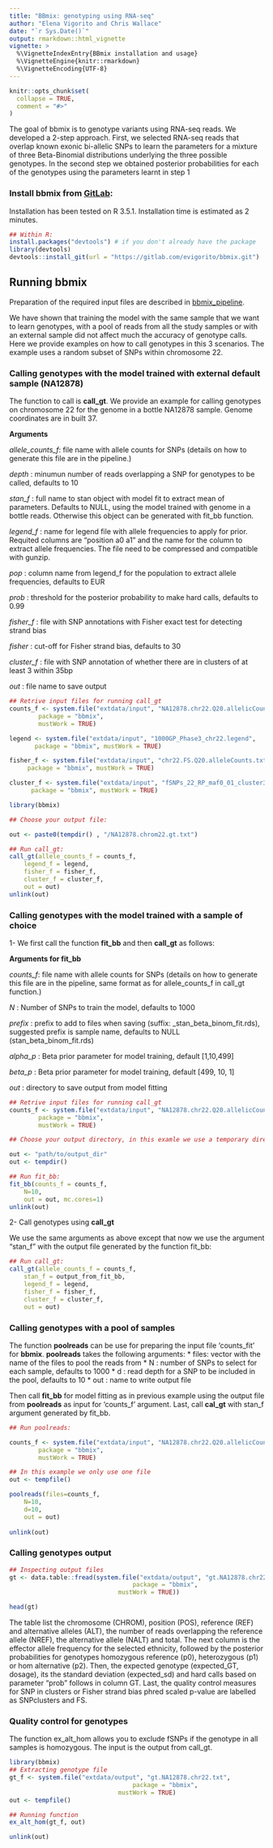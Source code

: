 ```yaml
---
title: "BBmix: genotyping using RNA-seq"
author: "Elena Vigorito and Chris Wallace"
date: "`r Sys.Date()`"
output: rmarkdown::html_vignette
vignette: >
  %\VignetteIndexEntry{BBmix installation and usage}
  %\VignetteEngine{knitr::rmarkdown}
  %\VignetteEncoding{UTF-8}
---
```


```r
knitr::opts_chunk$set(
  collapse = TRUE,
  comment = "#>"
)
```

The goal of bbmix is to genotype variants using RNA-seq reads. We developed a 2-step
approach. First, we selected RNA-seq reads that overlap known exonic bi-allelic SNPs to learn
the parameters for a mixture of three Beta-Binomial distributions underlying the three possible
genotypes. In the second step we obtained posterior probabilities for each of the genotypes using
the parameters learnt in step 1

### Install  bbmix from [GitLab](https://about.gitlab.com/):

Installation has been tested on R 3.5.1. Installation time is estimated as 2 minutes.

``` r
## Within R:
install.packages("devtools") # if you don't already have the package
library(devtools)
devtools::install_git(url = "https://gitlab.com/evigorito/bbmix.git")

```

## Running bbmix

Preparation of the required input files are described in [bbmix_pipeline](https://gitlab.com/evigorito/bbmix_pipeline).

We have shown that training the model with the same sample that we want to learn genotypes, with a pool of reads from all the study samples or with an external sample did not affect much the accuracy of genotype calls. Here we provide examples on how to call genotypes in this 3 scenarios. The example uses a random subset of SNPs within chromosome 22.


### Calling genotypes with the model trained with external default sample (NA12878)

The function to call is **call_gt**. We provide an example for calling genotypes on chromosome 22 for the genome in a bottle NA12878 sample. Genome coordinates are in built 37.


**Arguments**

*allele_counts_f*: file name with allele counts for SNPs (details on how to generate this file are in the pipeline.)

*depth* : minumun number of reads overlapping a SNP for genotypes to be called, defaults to 10

*stan_f* : full name to stan object with model fit to extract mean of parameters. Defaults to NULL, using the model trained with genome in a bottle reads. Otherwise this object can be generated with fit_bb function. 

*legend_f* : name for legend file with allele frequencies to apply for prior. Requited columns are "position a0 a1" and the name for the column to extract allele frequencies. The file need to be compressed and compatible with gunzip.

*pop* : column name from legend_f for the population to extract allele frequencies, defaults to EUR

*prob* : threshold for the posterior probability to make hard calls, defaults to 0.99

*fisher_f* : file with SNP annotations with Fisher exact test for detecting strand bias

*fisher* : cut-off for Fisher strand bias, defaults to 30

*cluster_f* : file with SNP annotation of whether there are in clusters of at least 3 within 35bp

*out* : file name to save output



```r
## Retrive input files for running call_gt
counts_f <- system.file("extdata/input", "NA12878.chr22.Q20.allelicCounts.txt",
		package = "bbmix",
		mustWork = TRUE)

legend <- system.file("extdata/input", "1000GP_Phase3_chr22.legend",
       package = "bbmix", mustWork = TRUE)

fisher_f <- system.file("extdata/input", "chr22.FS.Q20.alleleCounts.txt",
	 package = "bbmix", mustWork = TRUE)

cluster_f <- system.file("extdata/input", "fSNPs_22_RP_maf0_01_cluster3window35.txt",
	  package = "bbmix", mustWork = TRUE)

library(bbmix)

## Choose your output file:

out <- paste0(tempdir() , "/NA12878.chrom22.gt.txt")

## Run call_gt:
call_gt(allele_counts_f = counts_f,
	legend_f = legend,
	fisher_f = fisher_f,
	cluster_f = cluster_f,
	out = out)
unlink(out)
```

### Calling genotypes with the model trained with a sample of choice

1-  We first call the function **fit_bb** and then **call_gt** as follows:

**Arguments for fit_bb**

*counts_f*: file name with allele counts for SNPs (details on how to generate this file are in the pipeline, same format as for allele_counts_f in call_gt function.)

*N* : Number of SNPs to train the model, defaults to 1000

*prefix* : prefix to add to files when saving (suffix: _stan_beta_binom_fit.rds), suggested prefix is sample name, defaults to NULL (stan_beta_binom_fit.rds)

*alpha_p* : Beta prior parameter for model training, default [1,10,499]

*beta_p* : Beta prior parameter for model training, default [499, 10, 1]

*out* : directory to save output from model fitting

```r
## Retrive input files for running call_gt
counts_f <- system.file("extdata/input", "NA12878.chr22.Q20.allelicCounts.txt",
		package = "bbmix",
		mustWork = TRUE)

```
``` r
## Choose your output directory, in this examle we use a temporary directory, also we use N=10 for the model to run quickly but this should be 1000 for model convergence (function default)

out <- "path/to/output_dir"
out <- tempdir()

## Run fit_bb:
fit_bb(counts_f = counts_f,
	N=10,
	out = out, mc.cores=1)
unlink(out)
```

2- Call genotypes using **call_gt**

We use the same arguments as above except that now we use the argument "stan_f" with the output file generated by the function fit_bb:


```r
## Run call_gt:
call_gt(allele_counts_f = counts_f,
	stan_f = output_from_fit_bb,
	legend_f = legend,
	fisher_f = fisher_f,
	cluster_f = cluster_f,
	out = out)
```


### Calling genotypes with a pool of samples

The function **poolreads** can be use for preparing the input file
'counts_fit' for **bbmix**.
**poolreads** takes the following arguments:
	      * files: vector with the name of the files to pool the reads from
	      * N : number of SNPs to select for each sample, defaults to 1000
	      * d : read depth for a SNP to be included in the pool, defaults to 10
	      * out : name to write output file

Then call **fit_bb** for model fitting as in previous example using the output file from
**poolreads** as input for 'counts_f' argument. Last, call **cal_gt** with stan_f argument generated by fit_bb.

```r
## Run poolreads:

counts_f <- system.file("extdata/input", "NA12878.chr22.Q20.allelicCounts.txt",
		package = "bbmix",
		mustWork = TRUE)

## In this example we only use one file
out <- tempfile()

poolreads(files=counts_f,
	N=10,
	d=10,
	out = out)
	
unlink(out)
```

### Calling genotypes output
```r
## Inspecting output files
gt <- data.table::fread(system.file("extdata/output", "gt.NA12878.chr22.txt",
      						      package = "bbmix",
						      mustWork = TRUE))

head(gt)

```

The table list the chromosome (CHROM), position (POS), reference (REF)
and alternative alleles (ALT), the number of reads overlapping the
reference allele (NREF), the alternative allele (NALT) and total. The
next column is the effector allele frequency for the selected
ethnicity, followed by the posterior probabilities for genotypes
homozygous reference (p0), heterozygous (p1) or hom alternative
(p2). Then, the expected genotype (expected_GT, dosage), its the
standard deviation (expected_sd) and hard calls based on parameter
"prob" follows in column GT. Last, the quality control measures for
SNP in clusters or Fisher strand bias phred scaled p-value are
labelled as SNPclusters and FS.

### Quality control for  genotypes

The function ex_alt_hom allows you to exclude fSNPs if the genotype in
all samples is homozygous. The input is the output from call_gt.

```r

library(bbmix)
## Extracting genotype file 
gt_f <- system.file("extdata/output", "gt.NA12878.chr22.txt",
      						      package = "bbmix",
						      mustWork = TRUE)	
out <- tempfile()

## Running function
ex_alt_hom(gt_f, out)

unlink(out)
```



